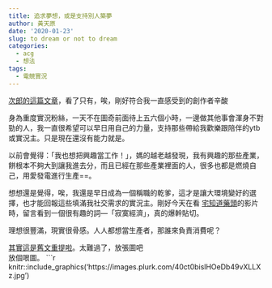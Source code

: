```yaml
---
title: 追求夢想，或是支持別人築夢
author: 黃天原
date: '2020-01-23'
slug: to dream or not to dream
categories:
  - acg
  - 想法
tags:
  - 電競實況
---
```

[次郎的這篇文章](https://www.facebook.com/1753361758224100/posts/2753795894847343/)，看了只有，唉，剛好符合我一直感受到的創作者辛酸  

身為重度實況粉絲，一天不在圖奇前面待上五六個小時，一邊做其他事會渾身不對勁的人，我一直很希望可以早日用自己的力量，支持那些帶給我歡樂跟陪伴的ytb或實況主。只是現在還沒有能力就是。  

以前會覺得：「我也想把興趣當工作！」，媽的越老越發現，我有興趣的那些產業，餅根本不夠大到讓我進去分，而且已經在那些產業裡面的人，很多也都是燃燒自己，用愛發電進行生產==。  

想想還是覺得，唉，我還是早日成為一個稱職的乾爹，這才是讓大環境變好的選擇，也才能回報這些填滿我社交需求的實況主。剛好今天在看 [宅知道藥頭](https://www.youtube.com/channel/UCaxwHYnDshwKi9LBz20uGGw)的影片時，留言看到一個很有趣的詞—「寂寞經濟」，真的爆幹貼切。  

理想很豐滿，現實很骨感。人人都想當生產者，那誰來負責消費呢？  

[其實這是舊文重提啦](https://www.plurk.com/p/nlm4sw)。太難過了，放張圖吧  
放個哏圖。
```r
knitr::include_graphics('https://images.plurk.com/40ct0bislHOeDb49vXLLXz.jpg')

